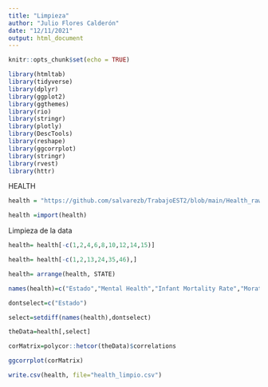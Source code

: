 ```yaml
---
title: "Limpieza"
author: "Julio Flores Calderón"
date: "12/11/2021"
output: html_document
---
```


```r
knitr::opts_chunk$set(echo = TRUE)
```


```r
library(htmltab)
library(tidyverse)
library(dplyr)
library(ggplot2)
library(ggthemes)
library(rio)
library(stringr)
library(plotly)
library(DescTools)
library(reshape)
library(ggcorrplot)
library(stringr)
library(rvest)
library(httr)
```
HEALTH
 
```r

health = "https://github.com/salvarezb/TrabajoEST2/blob/main/Health_raw.xlsx?raw=true"

health =import(health)
```
Limpieza de la data

```r
health= health[-c(1,2,4,6,8,10,12,14,15)]

health= health[-c(1,2,13,24,35,46),]

health= arrange(health, STATE)

names(health)=c("Estado","Mental Health","Infant Mortality Rate","Moratality Rate","Obesity Rate","Smoking Rate")

```


```r



dontselect=c("Estado")

select=setdiff(names(health),dontselect) 

theData=health[,select]

corMatrix=polycor::hetcor(theData)$correlations

ggcorrplot(corMatrix)

write.csv(health, file="health_limpio.csv")


```
